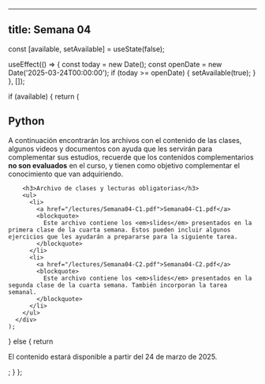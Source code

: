 
---
title: Semana 04
---


  const [available, setAvailable] = useState(false);

  useEffect(() => {
    const today = new Date();
    const openDate = new Date('2025-03-24T00:00:00');
    if (today >= openDate) {
      setAvailable(true);
    }
  }, []);

  if (available) {
    return (
      <div>
        <h2>Python</h2>
        <p>A continuación encontrarán los archivos con el contenido de las clases, algunos videos y documentos con ayuda que les servirán para complementar sus estudios, recuerde que los contenidos complementarios <strong>no son evaluados</strong> en el curso, y tienen como objetivo complementar el conocimiento que van adquiriendo.</p>

        <h3>Archivo de clases y lecturas obligatorias</h3>
        <ul>
          <li>
            <a href="/lectures/Semana04-C1.pdf">Semana04-C1.pdf</a>
            <blockquote>
              Este archivo contiene los <em>slides</em> presentados en la primera clase de la cuarta semana. Estos pueden incluir algunos ejercicios que les ayudarán a prepararse para la siguiente tarea.
            </blockquote>
          </li>
          <li>
            <a href="/lectures/Semana04-C2.pdf">Semana04-C2.pdf</a>
            <blockquote>
              Este archivo contiene los <em>slides</em> presentados en la segunda clase de la cuarta semana. También incorporan la tarea semanal.
            </blockquote>
          </li>
        </ul>
      </div>
    );
  } else {
    return <p>El contenido estará disponible a partir del 24 de marzo de 2025.</p>;
  }
};


